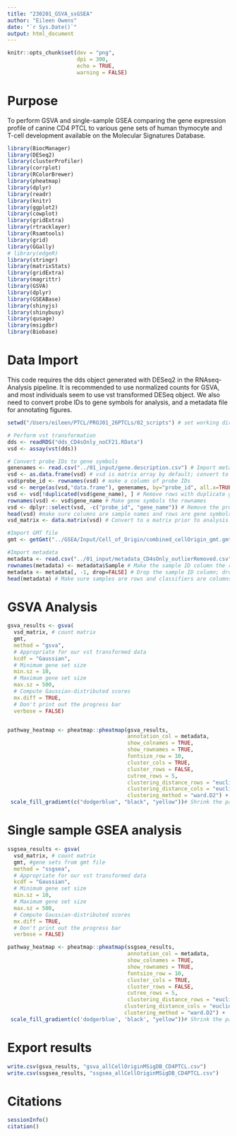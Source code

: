 ```yaml
---
title: "230201_GSVA_ssGSEA"
author: "Eileen Owens"
date: "`r Sys.Date()`"
output: html_document
---
```


```r
knitr::opts_chunk$set(dev = "png",
                      dpi = 300,
                      echo = TRUE,
                      warning = FALSE)
```

# Purpose
To perform GSVA and single-sample GSEA comparing the gene expression profile of canine CD4 PTCL to various gene sets of human thymocyte and T-cell development available on the Molecular Signatures Database.

```r
library(BiocManager)
library(DESeq2)
library(clusterProfiler)
library(corrplot)
library(RColorBrewer)
library(pheatmap)
library(dplyr)
library(readr)
library(knitr)
library(ggplot2)
library(cowplot)
library(gridExtra)
library(rtracklayer)
library(Rsamtools)
library(grid)
library(GGally)
# library(edgeR)
library(stringr)
library(matrixStats)
library(gridExtra)
library(magrittr)
library(GSVA)
library(dplyr)
library(GSEABase)
library(shinyjs)
library(shinybusy)
library(qusage)
library(msigdbr)
library(Biobase)
```

# Data Import
This code requires the dds object generated with DESeq2 in the RNAseq-Analysis pipeline. It is recommended to use normalized counts for GSVA, and most individuals seem to use vst transformed DESeq object. We also need to convert probe IDs to gene symbols for analysis, and a metadata file for annotating figures.
```r
setwd("/Users/eileen/PTCL/PROJ01_26PTCLs/02_scripts") # set working directory before importing files

# Perform vst transformation
dds <- readRDS("dds_CD4sOnly_noCF21.RData")
vsd <- assay(vst(dds))

# Convert probe IDs to gene symbols
genenames <- read.csv("../01_input/gene.description.csv") # Import metadata file of gene symbols corresponding to probe IDs.
vsd <- as.data.frame(vsd) # vsd is matrix array by default; convert to data frame for easier manipulation.
vsd$probe_id <- rownames(vsd) # make a column of probe IDs
vsd <- merge(as(vsd,"data.frame"), genenames, by="probe_id", all.x=TRUE) # Adds a column of gene names for the associated probe ID
vsd <- vsd[!duplicated(vsd$gene_name), ] # Remove rows with duplicate gene symbols.
rownames(vsd) <- vsd$gene_name # Make gene symbols the rownames
vsd <- dplyr::select(vsd, -c("probe_id", "gene_name")) # Remove the probe_id and gene_name columns.
head(vsd) #make sure columns are sample names and rows are gene symbols.
vsd_matrix <- data.matrix(vsd) # Convert to a matrix prior to analysis.

#Import GMT file
gmt <- getGmt("../GSEA/Input/Cell_of_Origin/combined_cellOrigin_gmt.gmt", geneIdType = SymbolIdentifier())

#Import metadata
metadata <- read.csv("../01_input/metadata_CD4sOnly_outlierRemoved.csv")
rownames(metadata) <- metadata$Sample # Make the sample ID column the rownames
metadata <- metadata[, -1, drop=FALSE] # Drop the sample ID column; drop=FALSE will keep rownames with only one column instead of returning a character vector.
head(metadata) # Make sure samples are rows and classifiers are columns
```

# GSVA Analysis
```r
gsva_results <- gsva(
  vsd_matrix, # count matrix
  gmt,
  method = "gsva",
  # Appropriate for our vst transformed data
  kcdf = "Gaussian",
  # Minimum gene set size
  min.sz = 10,
  # Maximum gene set size
  max.sz = 500,
  # Compute Gaussian-distributed scores
  mx.diff = TRUE,
  # Don't print out the progress bar
  verbose = FALSE)


pathway_heatmap <- pheatmap::pheatmap(gsva_results,
                                      annotation_col = metadata,
                                      show_colnames = TRUE,
                                      show_rownames = TRUE,
                                      fontsize_row = 10,
                                      cluster_cols = TRUE, 
                                      cluster_rows = FALSE,
                                      cutree_rows = 5, 
                                      clustering_distance_rows = "euclidean",
                                      clustering_distance_cols = "euclidean",
                                      clustering_method = "ward.D2") + 
 scale_fill_gradient(c("dodgerblue", "black", "yellow"))# Shrink the pathway labels a tad
```

# Single sample GSEA analysis
```r
ssgsea_results <- gsva(
  vsd_matrix, # count matrix
  gmt, #gene sets from gmt file
  method = "ssgsea",
  # Appropriate for our vst transformed data
  kcdf = "Gaussian",
  # Minimum gene set size
  min.sz = 10,
  # Maximum gene set size
  max.sz = 500,
  # Compute Gaussian-distributed scores
  mx.diff = TRUE,
  # Don't print out the progress bar
  verbose = FALSE)

pathway_heatmap <- pheatmap::pheatmap(ssgsea_results,
                                      annotation_col = metadata,
                                      show_colnames = TRUE,
                                      show_rownames = TRUE,
                                      fontsize_row = 10,
                                      cluster_cols = TRUE, 
                                      cluster_rows = FALSE,
                                      cutree_rows = 5, 
                                      clustering_distance_rows = "euclidean", 
                                     clustering_distance_cols = "euclidean",
                                     clustering_method = "ward.D2") + 
 scale_fill_gradient(c('dodgerblue', 'black', "yellow"))# Shrink the pathway labels a tad
```

# Export results
```r
write.csv(gsva_results, "gsva_allCellOriginMSigDB_CD4PTCL.csv")
write.csv(ssgsea_results, "ssgsea_allCellOriginMSigDB_CD4PTCL.csv")
```

# Citations
```r
sessionInfo()
citation()
```